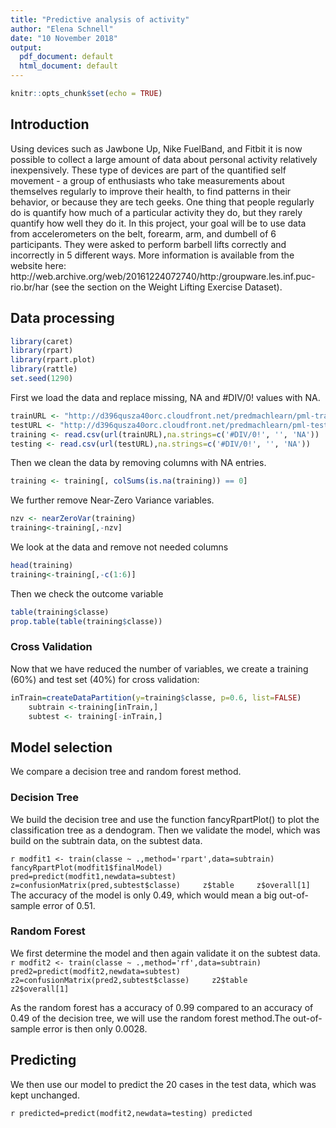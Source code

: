---
title: "Predictive analysis of activity"
author: "Elena Schnell"
date: "10 November 2018"
output:
  pdf_document: default
  html_document: default
---

```{r setup, include=FALSE}
knitr::opts_chunk$set(echo = TRUE)
```

## Introduction

Using devices such as Jawbone Up, Nike FuelBand, and Fitbit it is now possible to collect a large amount of data about personal activity relatively inexpensively. These type of devices are part of the quantified self movement - a group of enthusiasts who take measurements about themselves regularly to improve their health, to find patterns in their behavior, or because they are tech geeks. One thing that people regularly do is quantify how much of a particular activity they do, but they rarely quantify how well they do it. In this project, your goal will be to use data from accelerometers on the belt, forearm, arm, and dumbell of 6 participants. They were asked to perform barbell lifts correctly and incorrectly in 5 different ways. More information is available from the website here: http://web.archive.org/web/20161224072740/http:/groupware.les.inf.puc-rio.br/har (see the section on the Weight Lifting Exercise Dataset).

## Data processing

```{r Initialise,message=FALSE}
library(caret)
library(rpart)
library(rpart.plot)
library(rattle)
set.seed(1290)
```

First we load the data and replace missing, NA and #DIV/0! values with NA.

```{r Data loading,message=FALSE}
trainURL <- "http://d396qusza40orc.cloudfront.net/predmachlearn/pml-training.csv"
testURL <- "http://d396qusza40orc.cloudfront.net/predmachlearn/pml-testing.csv"
training <- read.csv(url(trainURL),na.strings=c('#DIV/0!', '', 'NA'))
testing <- read.csv(url(testURL),na.strings=c('#DIV/0!', '', 'NA'))
```
Then we clean the data by removing columns with NA entries.

```{r Data cleaning, message=FALSE}
training <- training[, colSums(is.na(training)) == 0]
```
We further remove Near-Zero Variance variables.

```{r NZV, message=FALSE}
nzv <- nearZeroVar(training)
training<-training[,-nzv]
```
We look at the data and remove not needed columns
```{r Exploratory Analysis, results='hide'}
head(training)
training<-training[,-c(1:6)]
```
Then we check the outcome variable
```{r y}
table(training$classe)
prop.table(table(training$classe))
```
### Cross Validation
Now that we have reduced the number of variables, we create a training (60%) and test set (40%) for cross validation:

```{r, message=FALSE}
inTrain=createDataPartition(y=training$classe, p=0.6, list=FALSE)
    subtrain <-training[inTrain,]
    subtest <- training[-inTrain,]
```

## Model selection
We compare a decision tree and random forest method.

### Decision Tree
We build the decision tree and use the function fancyRpartPlot() to plot the classification tree as a dendogram. Then we validate the model, which was build on the subtrain data, on the subtest data.

```{r dt, fig.width=15, fig.height=10}
modfit1 <- train(classe ~ .,method='rpart',data=subtrain)
    fancyRpartPlot(modfit1$finalModel) 
     pred=predict(modfit1,newdata=subtest)
    z=confusionMatrix(pred,subtest$classe)
    z$table
    z$overall[1]
    ```
The accuracy of the model is only 0.49, which would mean a big out-of-sample error of 0.51.

### Random Forest
We first determine the model and then again validate it on the subtest data.
```{r rf}
modfit2 <- train(classe ~ .,method='rf',data=subtrain)
     pred2=predict(modfit2,newdata=subtest)
    z2=confusionMatrix(pred2,subtest$classe)
    z2$table
    z2$overall[1]
    ```
    
As the random forest has a accuracy of 0.99 compared to an accuracy of 0.49 of the decision tree, we will use the random forest method.The out-of-sample error is then only 0.0028.

## Predicting

We then use our model to predict the 20 cases in the test data, which was kept unchanged.

```{r pred}
predicted=predict(modfit2,newdata=testing)
predicted
    ```